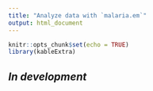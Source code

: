 ```yaml
---
title: "Analyze data with `malaria.em`"
output: html_document
---
```


```r
knitr::opts_chunk$set(echo = TRUE)
library(kableExtra)
```

## *In development*